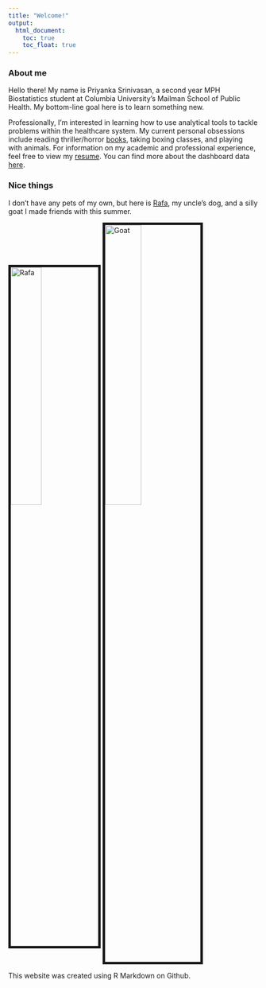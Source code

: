 ```yaml
---
title: "Welcome!"
output: 
  html_document:
    toc: true
    toc_float: true
---
```


### About me

Hello there! My name is Priyanka Srinivasan, a second year MPH Biostatistics student at Columbia University's Mailman School of Public Health. My bottom-line goal here is to learn something new.

Professionally, I'm interested in learning how to use analytical tools to tackle problems within the healthcare system. My current personal obsessions include reading thriller/horror [books](goodreads.com/priyankasrinivasan), taking boxing classes, and playing with animals. For information on my academic and professional experience, feel free to view my [resume](./resume.html). You can find more about the dashboard data [here](./dashboard.html).

### Nice things

I don't have any pets of my own, but here is [Rafa](https://www.instagram.com/rafa._nadog/), my uncle's dog, and a silly goat I made friends with this summer.

<img src="images/rafa.png" alt = "Rafa" style="width:35%; border:5px solid"> <img src="images/goat.png" alt = "Goat" style="width:38%; border:5px solid" style="float:left">



This website was created using R Markdown on Github.